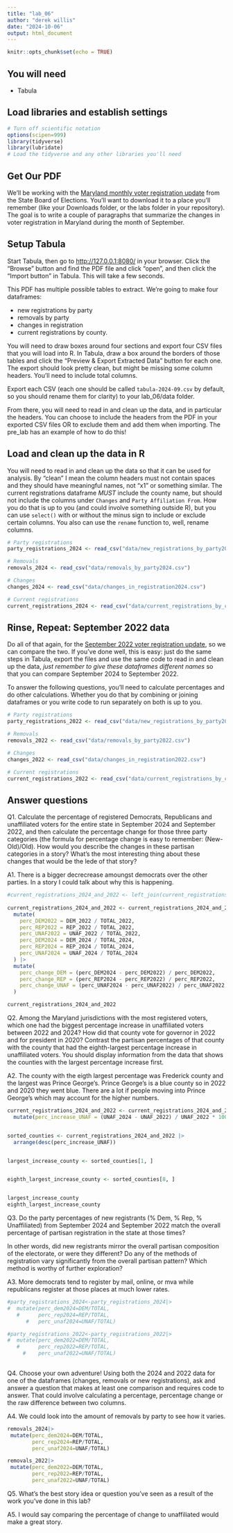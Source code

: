 ```yaml
---
title: "lab_06"
author: "derek willis"
date: "2024-10-06"
output: html_document
---
```


```r
knitr::opts_chunk$set(echo = TRUE)
```

## You will need

-   Tabula

## Load libraries and establish settings

```r
# Turn off scientific notation
options(scipen=999)
library(tidyverse)
library(lubridate)
# Load the tidyverse and any other libraries you'll need

```

## Get Our PDF

We'll be working with the [Maryland monthly voter registration update](https://elections.maryland.gov/pdf/vrar/2024_09.pdf) from the State Board of Elections. You'll want to download it to a place you'll remember (like your Downloads folder, or the labs folder in your repository). The goal is to write a couple of paragraphs that summarize the changes in voter registration in Maryland during the month of September.

## Setup Tabula

Start Tabula, then go to <http://127.0.0.1:8080/> in your browser. Click the "Browse" button and find the PDF file and click "open", and then click the "Import button" in Tabula. This will take a few seconds.

This PDF has multiple possible tables to extract. We're going to make four dataframes: 

* new registrations by party
* removals by party
* changes in registration
* current registrations by county.

You will need to draw boxes around four sections and export four CSV files that you will load into R. In Tabula, draw a box around the borders of those tables and click the "Preview & Export Extracted Data" button for each one. The export should look pretty clean, but might be missing some column headers. You'll need to include total columns.

Export each CSV (each one should be called `tabula-2024-09.csv` by default, so you should rename them for clarity) to your lab_06/data folder.

From there, you will need to read in and clean up the data, and in particular the headers. You can choose to include the headers from the PDF in your exported CSV files OR to exclude them and add them when importing. The pre_lab has an example of how to do this!

## Load and clean up the data in R

You will need to read in and clean up the data so that it can be used for analysis. By "clean" I mean the column headers must not contain spaces and they should have meaningful names, not "x1" or something similar. The current registrations dataframe *MUST* include the county name, but should not include the columns under `Changes` and `Party Affiliation From`. How you do that is up to you (and could involve something outside R), but you can use `select()` with or without the minus sign to include or exclude certain columns. You also can use the `rename` function to, well, rename columns.

```r
# Party registrations
party_registrations_2024 <- read_csv("data/new_registrations_by_party2024.csv")
```

```r
# Removals
removals_2024 <- read_csv("data/removals_by_party2024.csv")
```

```r
# Changes
changes_2024 <- read_csv("data/changes_in_registration2024.csv")
```

```r
# Current registrations
current_registrations_2024 <- read_csv("data/current_registrations_by_county2024.csv")
```

## Rinse, Repeat: September 2022 data

Do all of that again, for the [September 2022 voter registration update](https://elections.maryland.gov/pdf/vrar/2022_09.pdf), so we can compare the two. If you've done well, this is easy: just do the same steps in Tabula, export the files and use the same code to read in and clean up the data, *just remember to give these dataframes different names* so that you can compare September 2024 to September 2022.

To answer the following questions, you'll need to calculate percentages and do other calculations. Whether you do that by combining or joining dataframes or you write code to run separately on both is up to you.

```r
# Party registrations
party_registrations_2022 <- read_csv("data/new_registrations_by_party2022.csv")
```

```r
# Removals
removals_2022 <- read_csv("data/removals_by_party2022.csv")
```

```r
# Changes
changes_2022 <- read_csv("data/changes_in_registration2022.csv")
```

```r
# Current registrations
current_registrations_2022 <- read_csv("data/current_registrations_by_county2022.csv")
```

## Answer questions

Q1. Calculate the percentage of registered Democrats, Republicans and unaffiliated voters for the entire state in September 2024 and September 2022, and then calculate the percentage change for those three party categories (the formula for percentage change is easy to remember: (New-Old)/Old). How would you describe the changes in these partisan categories in a story? What's the most interesting thing about these changes that would be the lede of that story? 

A1. There is a bigger decrecrease amoungst democrats over the other parties. In a story I could talk about why this is happening.

```r
#current_registrations_2024_and_2022 <- left_join(current_registrations_2022, current_registrations_2024, join_by(COUNTY))
  
current_registrations_2024_and_2022 <- current_registrations_2024_and_2022 |>
  mutate(
    perc_DEM2022 = DEM_2022 / TOTAL_2022,
    perc_REP2022 = REP_2022 / TOTAL_2022,
    perc_UNAF2022 = UNAF_2022 / TOTAL_2022,
    perc_DEM2024 = DEM_2024 / TOTAL_2024,
    perc_REP2024 = REP_2024 / TOTAL_2024,
    perc_UNAF2024 = UNAF_2024 / TOTAL_2024
  ) |>
  mutate(
    perc_change_DEM = (perc_DEM2024 - perc_DEM2022) / perc_DEM2022,
    perc_change_REP = (perc_REP2024 - perc_REP2022) / perc_REP2022,
    perc_change_UNAF = (perc_UNAF2024 - perc_UNAF2022) / perc_UNAF2022
  )

current_registrations_2024_and_2022

```

Q2. Among the Maryland jurisdictions with the most registered voters, which one had the biggest percentage increase in unaffiliated voters between 2022 and 2024? How did that county vote for governor in 2022 and for president in 2020? Contrast the partisan percentages of that county with the county that had the eighth-largest percentage increase in unaffiliated voters. You should display information from the data that shows the counties with the largest percentage increase first.

A2. The county with the eigth largest percentage was Frederick county and the largest was Prince George's. Prince George's is a blue county so in 2022 and 2020 they went blue. There are a lot if people moving into Prince George's which may account for the higher numbers.

```r

current_registrations_2024_and_2022 <- current_registrations_2024_and_2022 |>
  mutate(perc_increase_UNAF = (UNAF_2024 - UNAF_2022) / UNAF_2022 * 100)


sorted_counties <- current_registrations_2024_and_2022 |>
  arrange(desc(perc_increase_UNAF))


largest_increase_county <- sorted_counties[1, ]


eighth_largest_increase_county <- sorted_counties[8, ]


largest_increase_county
eighth_largest_increase_county

```

Q3. Do the party percentages of new registrants (% Dem, % Rep, % Unaffiliated) from September 2024 and September 2022 match the overall percentage of partisan registration in the state at those times?

In other words, did new registrants mirror the overall partisan composition of the electorate, or were they different? Do any of the methods of registration vary significantly from the overall partisan pattern? Which method is worthy of further exploration?

A3. More democrats tend to register by mail, online, or mva while republicans register at those places at much lower rates. 

```r
#party_registrations_2024<-party_registrations_2024|>
#  mutate(perc_dem2024=DEM/TOTAL,
   #      perc_rep2024=REP/TOTAL,
      #   perc_unaf2024=UNAF/TOTAL)

#party_registrations_2022<-party_registrations_2022|>
#  mutate(perc_dem2022=DEM/TOTAL,
   #      perc_rep2022=REP/TOTAL,
     #    perc_unaf2022=UNAF/TOTAL)
   

```

Q4. Choose your own adventure! Using both the 2024 and 2022 data for one of the dataframes (changes, removals or new registrations), ask and answer a question that makes at least one comparison and requires code to answer. That could involve calculating a percentage, percentage change or the raw difference between two columns.

A4. We could look into the amount of removals by party to see how it varies. 

```r
removals_2024|>
 mutate(perc_dem2024=DEM/TOTAL,
        perc_rep2024=REP/TOTAL,
        perc_unaf2024=UNAF/TOTAL)
```
```r
removals_2022|>
 mutate(perc_dem2022=DEM/TOTAL,
        perc_rep2022=REP/TOTAL,
        perc_unaf2022=UNAF/TOTAL)
```
Q5. What's the best story idea or question you've seen as a result of the work you've done in this lab?

A5. I would say comparing the percentage of change to unaffiliated would make a great story. 
